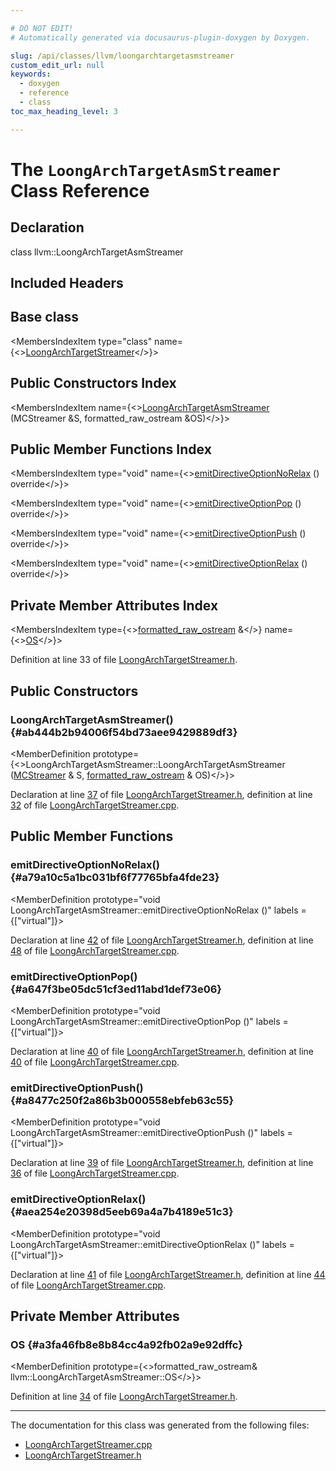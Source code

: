 ```yaml
---

# DO NOT EDIT!
# Automatically generated via docusaurus-plugin-doxygen by Doxygen.

slug: /api/classes/llvm/loongarchtargetasmstreamer
custom_edit_url: null
keywords:
  - doxygen
  - reference
  - class
toc_max_heading_level: 3

---
```





# The `LoongArchTargetAsmStreamer` Class Reference

<DoxygenPage pluginConfig={pluginConfig}>



## Declaration

<CodeBlock>class llvm::LoongArchTargetAsmStreamer</CodeBlock>

## Included Headers

<IncludesList>
<IncludesListItem
  filePath="Target/LoongArch/MCTargetDesc/LoongArchTargetStreamer.h"
  permalink="/docs/api/files/lib/lib/target/lib/target/loongarch/lib/target/loongarch/mctargetdesc/loongarchtargetstreamer-h"
  isLocal="true" />
</IncludesList>

## Base class

<MembersIndex>

<MembersIndexItem
  type="class"
  name={<><a href="/docs/api/classes/llvm/loongarchtargetstreamer">LoongArchTargetStreamer</a></>}>
</MembersIndexItem>

</MembersIndex>

## Public Constructors Index

<MembersIndex>

<MembersIndexItem
  name={<><a href="#ab444b2b94006f54bd73aee9429889df3">LoongArchTargetAsmStreamer</a> (MCStreamer &amp;S, formatted&#95;raw&#95;ostream &amp;OS)</>}>
</MembersIndexItem>

</MembersIndex>

## Public Member Functions Index

<MembersIndex>

<MembersIndexItem
  type="void"
  name={<><a href="#a79a10c5a1bc031bf6f77765bfa4fde23">emitDirectiveOptionNoRelax</a> () override</>}>
</MembersIndexItem>

<MembersIndexItem
  type="void"
  name={<><a href="#a647f3be05dc51cf3ed11abd1def73e06">emitDirectiveOptionPop</a> () override</>}>
</MembersIndexItem>

<MembersIndexItem
  type="void"
  name={<><a href="#a8477c250f2a86b3b000558ebfeb63c55">emitDirectiveOptionPush</a> () override</>}>
</MembersIndexItem>

<MembersIndexItem
  type="void"
  name={<><a href="#aea254e20398d5eeb69a4a7b4189e51c3">emitDirectiveOptionRelax</a> () override</>}>
</MembersIndexItem>

</MembersIndex>

## Private Member Attributes Index

<MembersIndex>

<MembersIndexItem
  type={<><a href="/docs/api/classes/llvm/formatted-raw-ostream">formatted&#95;raw&#95;ostream</a> &amp;</>}
  name={<><a href="#a3fa46fb8e8b84cc4a92fb02a9e92dffc">OS</a></>}>
</MembersIndexItem>

</MembersIndex>


Definition at line 33 of file <a href="/docs/api/files/lib/lib/target/lib/target/loongarch/lib/target/loongarch/mctargetdesc/loongarchtargetstreamer-h">LoongArchTargetStreamer.h</a>.

<SectionDefinition>

## Public Constructors

### LoongArchTargetAsmStreamer() {#ab444b2b94006f54bd73aee9429889df3}

<MemberDefinition
  prototype={<>LoongArchTargetAsmStreamer::LoongArchTargetAsmStreamer (<a href="/docs/api/classes/llvm/mcstreamer">MCStreamer</a> &amp; S, <a href="/docs/api/classes/llvm/formatted-raw-ostream">formatted&#95;raw&#95;ostream</a> &amp; OS)</>}>

Declaration at line <a href="/docs/api/files/lib/lib/target/lib/target/loongarch/lib/target/loongarch/mctargetdesc/loongarchtargetstreamer-h/#l00037">37</a> of file <a href="/docs/api/files/lib/lib/target/lib/target/loongarch/lib/target/loongarch/mctargetdesc/loongarchtargetstreamer-h">LoongArchTargetStreamer.h</a>, definition at line <a href="/docs/api/files/lib/lib/target/lib/target/loongarch/lib/target/loongarch/mctargetdesc/loongarchtargetstreamer-cpp/#l00032">32</a> of file <a href="/docs/api/files/lib/lib/target/lib/target/loongarch/lib/target/loongarch/mctargetdesc/loongarchtargetstreamer-cpp">LoongArchTargetStreamer.cpp</a>.
</MemberDefinition>

</SectionDefinition>

<SectionDefinition>

## Public Member Functions

### emitDirectiveOptionNoRelax() {#a79a10c5a1bc031bf6f77765bfa4fde23}

<MemberDefinition
  prototype="void LoongArchTargetAsmStreamer::emitDirectiveOptionNoRelax ()"
  labels = {["virtual"]}>

Declaration at line <a href="/docs/api/files/lib/lib/target/lib/target/loongarch/lib/target/loongarch/mctargetdesc/loongarchtargetstreamer-h/#l00042">42</a> of file <a href="/docs/api/files/lib/lib/target/lib/target/loongarch/lib/target/loongarch/mctargetdesc/loongarchtargetstreamer-h">LoongArchTargetStreamer.h</a>, definition at line <a href="/docs/api/files/lib/lib/target/lib/target/loongarch/lib/target/loongarch/mctargetdesc/loongarchtargetstreamer-cpp/#l00048">48</a> of file <a href="/docs/api/files/lib/lib/target/lib/target/loongarch/lib/target/loongarch/mctargetdesc/loongarchtargetstreamer-cpp">LoongArchTargetStreamer.cpp</a>.
</MemberDefinition>

### emitDirectiveOptionPop() {#a647f3be05dc51cf3ed11abd1def73e06}

<MemberDefinition
  prototype="void LoongArchTargetAsmStreamer::emitDirectiveOptionPop ()"
  labels = {["virtual"]}>

Declaration at line <a href="/docs/api/files/lib/lib/target/lib/target/loongarch/lib/target/loongarch/mctargetdesc/loongarchtargetstreamer-h/#l00040">40</a> of file <a href="/docs/api/files/lib/lib/target/lib/target/loongarch/lib/target/loongarch/mctargetdesc/loongarchtargetstreamer-h">LoongArchTargetStreamer.h</a>, definition at line <a href="/docs/api/files/lib/lib/target/lib/target/loongarch/lib/target/loongarch/mctargetdesc/loongarchtargetstreamer-cpp/#l00040">40</a> of file <a href="/docs/api/files/lib/lib/target/lib/target/loongarch/lib/target/loongarch/mctargetdesc/loongarchtargetstreamer-cpp">LoongArchTargetStreamer.cpp</a>.
</MemberDefinition>

### emitDirectiveOptionPush() {#a8477c250f2a86b3b000558ebfeb63c55}

<MemberDefinition
  prototype="void LoongArchTargetAsmStreamer::emitDirectiveOptionPush ()"
  labels = {["virtual"]}>

Declaration at line <a href="/docs/api/files/lib/lib/target/lib/target/loongarch/lib/target/loongarch/mctargetdesc/loongarchtargetstreamer-h/#l00039">39</a> of file <a href="/docs/api/files/lib/lib/target/lib/target/loongarch/lib/target/loongarch/mctargetdesc/loongarchtargetstreamer-h">LoongArchTargetStreamer.h</a>, definition at line <a href="/docs/api/files/lib/lib/target/lib/target/loongarch/lib/target/loongarch/mctargetdesc/loongarchtargetstreamer-cpp/#l00036">36</a> of file <a href="/docs/api/files/lib/lib/target/lib/target/loongarch/lib/target/loongarch/mctargetdesc/loongarchtargetstreamer-cpp">LoongArchTargetStreamer.cpp</a>.
</MemberDefinition>

### emitDirectiveOptionRelax() {#aea254e20398d5eeb69a4a7b4189e51c3}

<MemberDefinition
  prototype="void LoongArchTargetAsmStreamer::emitDirectiveOptionRelax ()"
  labels = {["virtual"]}>

Declaration at line <a href="/docs/api/files/lib/lib/target/lib/target/loongarch/lib/target/loongarch/mctargetdesc/loongarchtargetstreamer-h/#l00041">41</a> of file <a href="/docs/api/files/lib/lib/target/lib/target/loongarch/lib/target/loongarch/mctargetdesc/loongarchtargetstreamer-h">LoongArchTargetStreamer.h</a>, definition at line <a href="/docs/api/files/lib/lib/target/lib/target/loongarch/lib/target/loongarch/mctargetdesc/loongarchtargetstreamer-cpp/#l00044">44</a> of file <a href="/docs/api/files/lib/lib/target/lib/target/loongarch/lib/target/loongarch/mctargetdesc/loongarchtargetstreamer-cpp">LoongArchTargetStreamer.cpp</a>.
</MemberDefinition>

</SectionDefinition>

<SectionDefinition>

## Private Member Attributes

### OS {#a3fa46fb8e8b84cc4a92fb02a9e92dffc}

<MemberDefinition
  prototype={<>formatted&#95;raw&#95;ostream&amp; llvm::LoongArchTargetAsmStreamer::OS</>}>

Definition at line <a href="/docs/api/files/lib/lib/target/lib/target/loongarch/lib/target/loongarch/mctargetdesc/loongarchtargetstreamer-h/#l00034">34</a> of file <a href="/docs/api/files/lib/lib/target/lib/target/loongarch/lib/target/loongarch/mctargetdesc/loongarchtargetstreamer-h">LoongArchTargetStreamer.h</a>.
</MemberDefinition>

</SectionDefinition>

<hr/>

The documentation for this class was generated from the following files:

<ul>
<li><a href="/docs/api/files/lib/lib/target/lib/target/loongarch/lib/target/loongarch/mctargetdesc/loongarchtargetstreamer-cpp">LoongArchTargetStreamer.cpp</a></li>
<li><a href="/docs/api/files/lib/lib/target/lib/target/loongarch/lib/target/loongarch/mctargetdesc/loongarchtargetstreamer-h">LoongArchTargetStreamer.h</a></li>
</ul>

</DoxygenPage>
